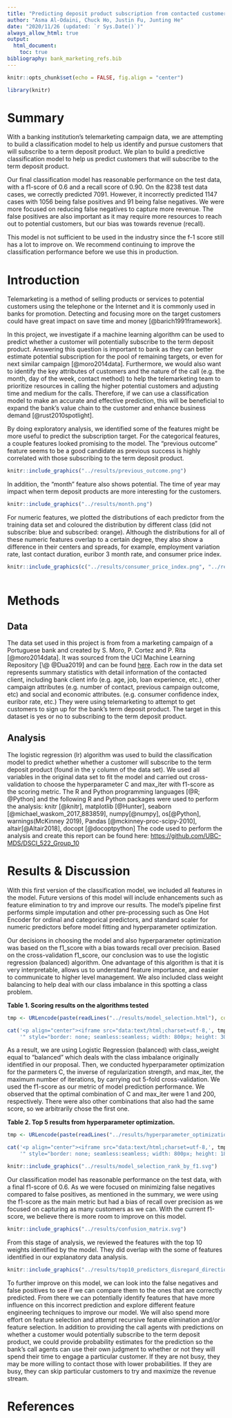 ```yaml
---
title: "Predicting deposit product subscription from contacted customers"
author: "Asma Al-Odaini, Chuck Ho, Justin Fu, Junting He"
date: "2020/11/26 (updated: `r Sys.Date()`)"
always_allow_html: true
output: 
  html_document:
    toc: true
bibliography: bank_marketing_refs.bib
---
```


```r
knitr::opts_chunk$set(echo = FALSE, fig.align = "center")

library(knitr)
```

# Summary

With a banking institution's telemarketing campaign data, we are attempting to build a classification model to help us identify and pursue customers that will subscribe to a term deposit product. We plan to build a predictive classification model to help us predict customers that will subscribe to the term deposit product.

Our final classification model has reasonable performance on the test data, with a f1-score of 0.6 and a recall score of 0.90. On the 8238 test data cases, we correctly predicted 7091. However, it incorrectly predicted 1147 cases with 1056 being false positives and 91 being false negatives. We were more focused on reducing false negatives to capture more revenue. The false positives are also important as it may require more resources to reach out to potential customers, but our bias was towards revenue (recall).

This model is not sufficient to be used in the industry since the f-1 score still has a lot to improve on. We recommend continuing to improve the classification performance before we use this in production.

# Introduction

Telemarketing is a method of selling products or services to potential customers using the telephone or the Internet and it is commonly used in banks for promotion. Detecting and focusing more on the target customers could have great impact on save time and money [@barich1991framework].

In this project, we investigate if a machine learning algorithm can be used to predict whether a customer will potentially subscribe to the term deposit product. Answering this question is important to bank as they can better estimate potential subscription for the pool of remaining targets, or even for next similar campaign [@moro2014data]. Furthermore, we would also want to identify the key attributes of customers and the nature of the call (e.g. the month, day of the week, contact method) to help the telemarketing team to prioritize resources in calling the higher potential customers and adjusting time and medium for the calls. Therefore, if we can use a classification model to make an accurate and effective prediction, this will be beneficial to expand the bank's value chain to the customer and enhance business demand [@rust2010spotlight].

By doing exploratory analysis, we identified some of the features might be more useful to predict the subscription target. For the categorical features, a couple features looked promising to the model. The "previous outcome" feature seems to be a good candidate as previous success is highly correlated with those subscribing to the term deposit product.

```r
knitr::include_graphics("../results/previous_outcome.png")
```

In addition, the "month" feature also shows potential. The time of year may impact when term deposit products are more interesting for the customers.

```r
knitr::include_graphics("../results/month.png")
```

For numeric features, we plotted the distributions of each predictor from the training data set and coloured the distribution by different class (did not subscribe: blue and subscribed: orange). Although the distributions for all of these numeric features overlap to a certain degree, they also show a difference in their centers and spreads, for example, employment variation rate, last contact duration, euribor 3 month rate, and consumer price index.

```r



knitr::include_graphics(c("../results/consumer_price_index.png", "../results/euribor_3_month_rate.png", "../results/last_contact_duration.png", "../results/employment_variation_rate.png"))



```

# Methods

## Data

The data set used in this project is from from a marketing campaign of a Portuguese bank and created by S. Moro, P. Cortez and P. Rita [@moro2014data]. It was sourced from the UCI Machine Learning Repository [\@ @Dua2019] and can be found [here](https://archive.ics.uci.edu/ml/datasets/Bank+Marketing). Each row in the data set represents summary statistics with detail information of the contacted client, including bank client info (e.g. age, job, loan experience, etc.), other campaign attributes (e.g. number of contact, previous campaign outcome, etc) and social and economic attributes. (e.g. consumer confidence index, euribor rate, etc.) They were using telemarketing to attempt to get customers to sign up for the bank's term deposit product. The target in this dataset is yes or no to subscribing to the term deposit product.

## Analysis

The logistic regression (lr) algorithm was used to build the classification model to predict whether whether a customer will subscribe to the term deposit product (found in the y column of the data set). We used all variables in the original data set to fit the model and carried out cross-validation to choose the hyperparameter C and max_iter with f1-score as the scoring metric. The R and Python programming languages [@R; @Python] and the following R and Python packages were used to perform the analysis: knitr [@knitr], matplotlib [@Hunter], seaborn [@michael_waskom_2017_883859], numpy[@numpy], os[@Python], warnings(McKinney 2019), Pandas [@mckinney-proc-scipy-2010], altair[@Altair2018], docopt [@docoptpython] The code used to perform the analysis and create this report can be found here: <https://github.com/UBC-MDS/DSCI_522_Group_10>

# Results & Discussion

With this first version of the classification model, we included all features in the model. Future versions of this model will include enhancements such as feature elimination to try and improve our results. The model's pipeline first performs simple imputation and other pre-processing such as One Hot Encoder for ordinal and categorical predictors, and standard scaler for numeric predictors before model fitting and hyperparameter optimization.

Our decisions in choosing the model and also hyperparameter optimization was based on the f1_score with a bias towards recall over precision. Based on the cross-validation f1_score, our conclusion was to use the logistic regression (balanced) algorithm. One advantage of this algorithm is that it is very interpretable, allows us to understand feature importance, and easier to communicate to higher level management. We also included class weight balancing to help deal with our class imbalance in this spotting a class problem.

**Table 1. Scoring results on the algorithms tested**

```r
tmp <- URLencode(paste(readLines("../results/model_selection.html"), collapse="\n"))

cat('<p align="center"><iframe src="data:text/html;charset=utf-8,', tmp ,
    '" style="border: none; seamless:seamless; width: 800px; height: 300px"></iframe></p>')
```

As a result, we are using Logistic Regression (balanced) with class_weight equal to "balanced" which deals with the class imbalance originally identified in our proposal. Then, we conducted hyperparameter optimization for the parmeters C, the inverse of regularization strength, and max_iter, the maximum number of iterations, by carrying out 5-fold cross-validation. We used the f1-score as our metric of model prediction performance. We observed that the optimal combination of C and max_iter were 1 and 200, respectively. There were also other combinations that also had the same score, so we arbitrarily chose the first one.

**Table 2. Top 5 results from hyperparameter optimization.**

```r
tmp <- URLencode(paste(readLines("../results/hyperparameter_optimization_result.html"), collapse="\n"))

cat('<p align="center"><iframe src="data:text/html;charset=utf-8,', tmp ,
    '" style="border: none; seamless:seamless; width: 800px; height: 180px"></iframe></p>')
```

```r
knitr::include_graphics("../results/model_selection_rank_by_f1.svg")
```

Our classification model has reasonable performance on the test data, with a final f1-score of 0.6. As we were focused on minimizing false negatives compared to false positives, as mentioned in the summary, we were using the f1-score as the main metric but had a bias of recall over precision as we focused on capturing as many customers as we can. With the current f1-score, we believe there is more room to improve on this model.

```r
knitr::include_graphics("../results/confusion_matrix.svg")
```

From this stage of analysis, we reviewed the features with the top 10 weights identified by the model. They did overlap with the some of features identified in our explanatory data analysis.

```r
knitr::include_graphics("../results/top10_predictors_disregard_direction.svg")
```

To further improve on this model, we can look into the false negatives and false positives to see if we can compare them to the ones that are correctly predicted. From there we can potentially identify features that have more influence on this incorrect prediction and explore different feature engineering techniques to improve our model. We will also spend more effort on feature selection and attempt recursive feature elimination and/or feature selection. In addition to providing the call agents with predictions on whether a customer would potentially subscribe to the term deposit product, we could provide probability estimates for the prediction so the bank's call agents can use their own judgment to whether or not they will spend their time to engage a particular customer. If they are not busy, they may be more willing to contact those with lower probabilities. If they are busy, they can skip particular customers to try and maximize the revenue stream.

# References
